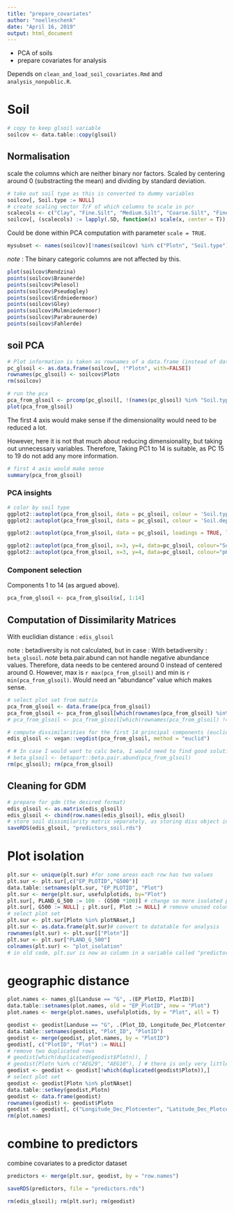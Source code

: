 ```yaml
---
title: "prepare_covariates"
author: "noelleschenk"
date: "April 16, 2019"
output: html_document
---
```


- PCA of soils
- prepare covariates for analysis 

Depends on `clean_and_load_soil_covariates.Rmd` and `analysis_nonpublic.R`.

# Soil
```r
# copy to keep glsoil variable
soilcov <- data.table::copy(glsoil)
```


## Normalisation
scale the columns which are neither binary nor factors. Scaled by centering around 0 (substracting the mean) and dividing by standard deviation.
```r
# take out soil type as this is converted to dummy variables
soilcov[, Soil.type := NULL]
# create scaling vector T/F of which columns to scale in pcr
scalecols <- c("Clay", "Fine.Silt", "Medium.Silt", "Coarse.Silt", "Fine.Sand", "Medium.Sand", "Coarse.Sand", "pH", "Soil.depth", "TWI")
soilcov[, (scalecols) := lapply(.SD, function(x) scale(x, center = T)), .SDcols = scalecols]
```

Could be done within PCA computation with parameter `scale = TRUE`.
```r
mysubset <- names(soilcov)[!names(soilcov) %in% c("Plotn", "Soil.type")]
```
*note* : The binary categoric columns are not affected by this.
```r
plot(soilcov$Rendzina)
points(soilcov$Braunerde)
points(soilcov$Pelosol)
points(soilcov$Pseudogley)
points(soilcov$Erdniedermoor)
points(soilcov$Gley)
points(soilcov$Mulmniedermoor)
points(soilcov$Parabraunerde)
points(soilcov$Fahlerde)
```


## soil PCA
```r
# Plot information is taken as rownames of a data.frame (instead of data.table).
pc_glsoil <- as.data.frame(soilcov[, !"Plotn", with=FALSE])
rownames(pc_glsoil) <- soilcov$Plotn
rm(soilcov)

# run the pca
pca_from_glsoil <- prcomp(pc_glsoil[, !(names(pc_glsoil) %in% "Soil.type")], scale = F)
plot(pca_from_glsoil) 
```
The first 4 axis would make sense if the dimensionality would need to be reduced a lot. 

However, here it is not that much about reducing dimensionality, but taking out unnecessary variables. Therefore, Taking PC1 to 14 is suitable, as PC 15 to 19 do not add any more information.
```r
# first 4 axis would make sense
summary(pca_from_glsoil)
```

### PCA insights
```r
# color by soil type
ggplot2::autoplot(pca_from_glsoil, data = pc_glsoil, colour = 'Soil.type')
ggplot2::autoplot(pca_from_glsoil, data = pc_glsoil, colour = 'Soil.depth')

ggplot2::autoplot(pca_from_glsoil, data = pc_glsoil, loadings = TRUE, loadings.colour = 'darkgray', loadings.label = TRUE, loadings.label.size = 2)
```

```r
ggplot2::autoplot(pca_from_glsoil, x=3, y=4, data=pc_glsoil, colour="Soil.type")
ggplot2::autoplot(pca_from_glsoil, x=3, y=4, data=pc_glsoil, colour="pH")
```

### Component selection
Components 1 to 14 (as argued above).
```r
pca_from_glsoil <- pca_from_glsoil$x[, 1:14]
```

## Computation of Dissimilarity Matrices
With euclidian distance : `edis_glsoil`

note : betadiversity is not calculated, but in case : 
With betadiversity : `beta_glsoil`.
*note* beta.pair.abund can not handle negative abundance values. Therefore, data needs to be centered around 0 instead of centered around 0. However, max is `r max(pca_from_glsoil)` and min is `r min(pca_from_glsoil)`. Would need an "abundance" value which makes sense.

```r
# select plot set from matrix
pca_from_glsoil <- data.frame(pca_from_glsoil)
pca_from_glsoil <- pca_from_glsoil[which(rownames(pca_from_glsoil) %in% plotNAset), ]
# pca_from_glsoil <- pca_from_glsoil[which(rownames(pca_from_glsoil) != "HEG31"), ] # not needed if plotNA set is in the first version. only run this line in case this is the first time you are running that script.

# compute dissimilarities for the first 14 principal components (euclidian distance)
edis_glsoil <- vegan::vegdist(pca_from_glsoil, method = "euclid")

# # In case I would want to calc beta, I would need to find good solution for handling negative values. Don't think so
# beta_glsoil <- betapart::beta.pair.abund(pca_from_glsoil)
rm(pc_glsoil); rm(pca_from_glsoil)
```

## Cleaning for GDM
```r
# prepare for gdm (the desired format)
edis_glsoil <- as.matrix(edis_glsoil)
edis_glsoil <- cbind(row.names(edis_glsoil), edis_glsoil)
# store soil dissimilarity matrix separately, as storing diss object in a list as rds is not possible
saveRDS(edis_glsoil, "predictors_soil.rds")
```

# Plot isolation
```r
plt.sur <- unique(plt.sur) #for some areas each row has two values
plt.sur <- plt.sur[,c("EP_PLOTID","G500")]
data.table::setnames(plt.sur, "EP_PLOTID", "Plot")
plt.sur <- merge(plt.sur, usefulplotids, by="Plot")
plt.sur[, PLAND_G_500 := 100 - (G500 *100)] # change so more isolated plots have higher values
plt.sur[, G500 := NULL] ; plt.sur[, Plot := NULL] # remove unused columns
# select plot set
plt.sur <- plt.sur[Plotn %in% plotNAset,]
plt.sur <- as.data.frame(plt.sur)# convert to datatable for analysis
rownames(plt.sur) <- plt.sur[["Plotn"]]
plt.sur <- plt.sur["PLAND_G_500"]
colnames(plt.sur) <- "plot_isolation"
# in old code, plt.sur is now as column in a variable called "predictors for GDM preparation"
```

# geographic distance
```r
plot.names <- names_gl[Landuse == "G", .(EP_PlotID, PlotID)]
data.table::setnames(plot.names, old = "EP_PlotID", new = "Plot")
plot.names <- merge(plot.names, usefulplotids, by = "Plot", all = T)

geodist <- geodist[Landuse == "G", .(Plot_ID, Longitude_Dec_Plotcenter, Latitude_Dec_Plotcenter)]
data.table::setnames(geodist, "Plot_ID", "PlotID")
geodist <- merge(geodist, plot.names, by = "PlotID")
geodist[, c("PlotID", "Plot") := NULL]
# remove two duplicated rows
# geodist[which(duplicated(geodist$Plotn)), ]
# geodist[Plotn %in% c("AEG29", "AEG10"), ] # there is only very little difference - remove one of them
geodist <- geodist <- geodist[!which(duplicated(geodist$Plotn)),]
# select plot set
geodist <- geodist[Plotn %in% plotNAset]
data.table::setkey(geodist,Plotn)
geodist <- data.frame(geodist)
rownames(geodist) <- geodist$Plotn
geodist <- geodist[, c("Longitude_Dec_Plotcenter", "Latitude_Dec_Plotcenter")]
rm(plot.names)
```

# combine to predictors
combine covariates to a predictor dataset
```r
predictors <- merge(plt.sur, geodist, by = "row.names")

saveRDS(predictors, file = "predictors.rds")

rm(edis_glsoil); rm(plt.sur); rm(geodist)
```

